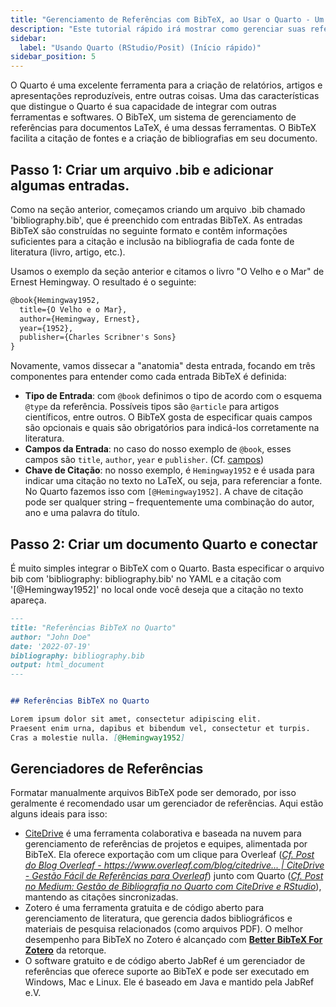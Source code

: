 ```yaml
---
title: "Gerenciamento de Referências com BibTeX, ao Usar o Quarto - Um Guia Rápido"
description: "Este tutorial rápido irá mostrar como gerenciar suas referências usando o BibTeX. O BibTeX é um software de gerenciamento de referências que permite armazenar e organizar suas referências de forma simples e fácil de usar."
sidebar:
  label: "Usando Quarto (RStudio/Posit) (Início rápido)"
sidebar_position: 5
---
```



O Quarto é uma excelente ferramenta para a criação de relatórios, artigos e apresentações reproduzíveis, entre outras coisas. Uma das características que distingue o Quarto é sua capacidade de integrar com outras ferramentas e softwares. O BibTeX, um sistema de gerenciamento de referências para documentos LaTeX, é uma dessas ferramentas. O BibTeX facilita a citação de fontes e a criação de bibliografias em seu documento.

<CiteDrive />

## Passo 1: Criar um arquivo .bib e adicionar algumas entradas.

Como na seção anterior, começamos criando um arquivo .bib chamado 'bibliography.bib', que é preenchido com entradas BibTeX.
As entradas BibTeX são construídas no seguinte formato e contêm informações suficientes para a citação e inclusão na bibliografia de cada fonte de literatura (livro, artigo, etc.).

Usamos o exemplo da seção anterior e citamos o livro "O Velho e o Mar" de Ernest Hemingway. O resultado é o seguinte:

```latex
@book{Hemingway1952,
  title={O Velho e o Mar},
  author={Hemingway, Ernest},
  year={1952},
  publisher={Charles Scribner's Sons}
}
```

Novamente, vamos dissecar a "anatomia" desta entrada, focando em três componentes para entender como cada entrada BibTeX é definida:

* **Tipo de Entrada**: com `@book` definimos o tipo de acordo com o esquema `@type` da referência. Possíveis tipos são `@article` para artigos científicos, entre outros. O BibTeX gosta de especificar quais campos são opcionais e quais são obrigatórios para indicá-los corretamente na literatura.
* **Campos da Entrada**: no caso do nosso exemplo de `@book`, esses campos são `title`, `author`, `year` e `publisher`. (Cf. [campos](./fields))
* **Chave de Citação**: no nosso exemplo, é `Hemingway1952` e é usada para indicar uma citação no texto no LaTeX, ou seja, para referenciar a fonte. No Quarto fazemos isso com `[@Hemingway1952]`. A chave de citação pode ser qualquer string – frequentemente uma combinação do autor, ano e uma palavra do título.

## Passo 2: Criar um documento Quarto e conectar

É muito simples integrar o BibTeX com o Quarto. Basta especificar o arquivo bib com 'bibliography: bibliography.bib' no YAML e a citação com '[@Hemingway1952]' no local onde você deseja que a citação no texto apareça.

```md
---
title: "Referências BibTeX no Quarto"
author: "John Doe"
date: '2022-07-19'
bibliography: bibliography.bib
output: html_document
---


## Referências BibTeX no Quarto

Lorem ipsum dolor sit amet, consectetur adipiscing elit.
Praesent enim urna, dapibus et bibendum vel, consectetur et turpis.
Cras a molestie nulla. [@Hemingway1952]
```

## Gerenciadores de Referências

Formatar manualmente arquivos BibTeX pode ser demorado, por isso geralmente é recomendado usar um gerenciador de referências. Aqui estão alguns ideais para isso:

* [CiteDrive](https://www.citedrive.com/) é uma ferramenta colaborativa e baseada na nuvem para gerenciamento de referências de projetos e equipes, alimentada por BibTeX. Ela oferece exportação com um clique para Overleaf ([*Cf. Post do Blog Overleaf - https://www.overleaf.com/blog/citedrive... | CiteDrive - Gestão Fácil de Referências para Overleaf*](https://www.overleaf.com/blog/citedrive-easy-reference-management-for-overleaf)) junto com Quarto ([*Cf. Post no Medium: Gestão de Bibliografia no Quarto com CiteDrive e RStudio*](https://citedrive.medium.com/bibliography-management-in-r-markdown-with-citedrive-and-rstudio-2585699dd619)), mantendo as citações sincronizadas.
* Zotero é uma ferramenta gratuita e de código aberto para gerenciamento de literatura, que gerencia dados bibliográficos e materiais de pesquisa relacionados (como arquivos PDF). O melhor desempenho para BibTeX no Zotero é alcançado com **[Better BibTeX For Zotero](https://retorque.re/zotero-better-bibtex/)** da retorque.
* O software gratuito e de código aberto JabRef é um gerenciador de referências que oferece suporte ao BibTeX e pode ser executado em Windows, Mac e Linux. Ele é baseado em Java e mantido pela JabRef e.V.
